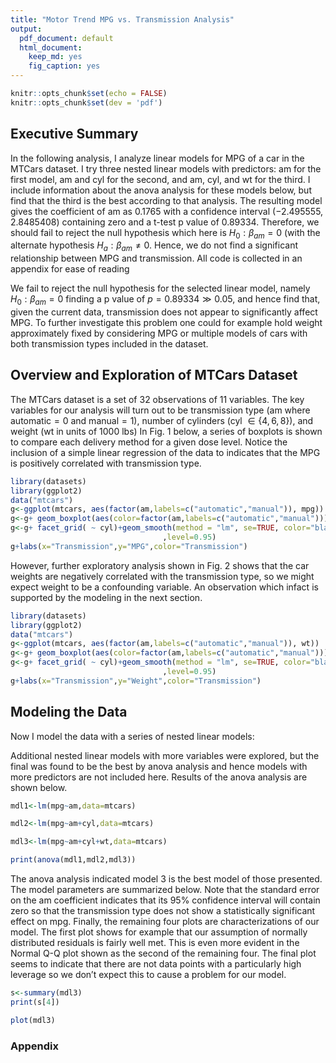 ```yaml
---
title: "Motor Trend MPG vs. Transmission Analysis"
output:
  pdf_document: default
  html_document:
    keep_md: yes
    fig_caption: yes
---
```


```r
knitr::opts_chunk$set(echo = FALSE)
knitr::opts_chunk$set(dev = 'pdf')
```

## Executive Summary
In the following analysis, I analyze linear models for MPG of a car in the MTCars dataset. I try three nested linear models with predictors: am for the first model, am and cyl for the second, and am, cyl, and wt for the third. I include information about the anova analysis for these models below, but find that the third is the best according to that analysis. The resulting model gives the coefficient of am as $0.1765$ with a confidence interval $(-2.495555,2.8485408)$ containing zero and a t-test p value of $0.89334$. Therefore, we should fail to reject the null hypothesis which here is $H_0: \beta_{am} = 0$ (with the alternate hypothesis $H_a: \beta_{am}\neq 0$. Hence, we do not find a significant relationship between MPG and transmission. All code is collected in an appendix for ease of reading

\textbf{Key finding and suggestions for further study:} We fail to reject the null hypothesis for the selected linear model, namely $H_0: \beta_{am} = 0$ finding a p value of $p=0.89334 \gg 0.05$, and hence find that, given the current data, transmission does not appear to significantly affect MPG. To further investigate this problem one could for example hold weight approximately fixed by considering MPG or multiple models of cars with both transmission types included in the dataset. 

## Overview and Exploration of MTCars Dataset

The MTCars dataset is a set of $32$ observations of $11$ variables. The key variables for our analysis will turn out to be transmission type (am where automatic$=0$ and manual$=1$), number of cylinders (cyl $\in \{4,6,8\}$), and weight (wt in units of $1000$ lbs) In Fig. 1 below, a series of boxplots is shown to compare each delivery method for a given dose level. Notice the inclusion of a simple linear regression of the data to indicates that the MPG is positively correlated with transmission type.

```r
library(datasets)
library(ggplot2)
data("mtcars")
g<-ggplot(mtcars, aes(factor(am,labels=c("automatic","manual")), mpg)) 
g<-g+ geom_boxplot(aes(color=factor(am,labels=c("automatic","manual"))))
g<-g+ facet_grid( ~ cyl)+geom_smooth(method = "lm", se=TRUE, color="black", aes(group=2)
                                  ,level=0.95)
g+labs(x="Transmission",y="MPG",color="Transmission")

```

However, further exploratory analysis shown in Fig. 2 shows that the car weights are negatively correlated with the transmission type, so we might expect weight to be a confounding variable. An observation which infact is supported by the modeling in the next section.

```r
library(datasets)
library(ggplot2)
data("mtcars")
g<-ggplot(mtcars, aes(factor(am,labels=c("automatic","manual")), wt)) 
g<-g+ geom_boxplot(aes(color=factor(am,labels=c("automatic","manual"))))
g<-g+ facet_grid( ~ cyl)+geom_smooth(method = "lm", se=TRUE, color="black", aes(group=2)
                                  ,level=0.95)
g+labs(x="Transmission",y="Weight",color="Transmission")

```

## Modeling the Data 

Now I model the data with a series of nested linear models: 

\begin{align}
&MPG_i = \beta_0 + \beta_{am} AM_i,\\
&MPG_i = \beta_0 + \beta_{am} AM_i + \beta_{cyl} CYL_i,\\
&MPG_i = \beta_0 + \beta_{am} AM_i + \beta_{cyl} CYL_i+ \beta_{wt} WT_i.
\end{align}

Additional nested linear models with more variables were explored, but the final was found to be the best by anova analysis and hence models with more predictors are not included here. Results of the anova analysis are shown below. 

```r
mdl1<-lm(mpg~am,data=mtcars)

mdl2<-lm(mpg~am+cyl,data=mtcars)

mdl3<-lm(mpg~am+cyl+wt,data=mtcars)

print(anova(mdl1,mdl2,mdl3))
```

The anova analysis indicated model 3 is the best model of those presented. The model parameters are summarized below. Note that the standard error on the am coefficient indicates that its $95\%$ confidence interval will contain zero so that the transmission type does not show a statistically significant effect on mpg. Finally, the remaining four plots are characterizations of our model. The first plot shows for example that our assumption of normally distributed residuals is fairly well met. This is even more evident in the Normal Q-Q plot shown as the second of the remaining four. The final plot seems to indicate that there are not data points with a particularly high leverage so we don't expect this to cause a problem for our model.


```r
s<-summary(mdl3)
print(s[4])
```

```r
plot(mdl3)
```



\newpage
### Appendix 
```r
```

